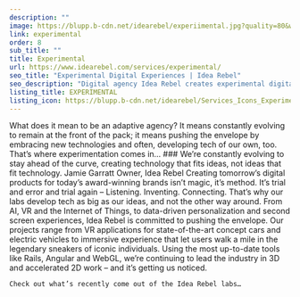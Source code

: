 ```yaml
---
description: ""
image: https://blupp.b-cdn.net/idearebel/experiimental.jpg?quality=80&width=800
link: experimental
order: 8
sub_title: ""
title: Experimental
url: https://www.idearebel.com/services/experimental/
seo_title: "Experimental Digital Experiences | Idea Rebel"
seo_description: "Digital agency Idea Rebel creates experimental digital strategies, developing AI, VR, IoT, data-driven personalization and second screen experiences."
listing_title: EXPERIMENTAL
listing_icon: https://blupp.b-cdn.net/idearebel/Services_Icons_Experimental_Widescreen-1.png
---
```


<Column>
    What does it mean to be an adaptive agency? It means constantly evolving to remain at the front of the pack; it means pushing the envelope by embracing new technologies and often, developing tech of our own, too. That’s where experimentation comes in…
</Column>
<Column2>
    <Column>
        ### We’re constantly evolving to stay ahead of the curve, creating technology that fits ideas, not ideas that fit technology.
        <ParagraphGaramond>
            Jamie Garratt 
        </ParagraphGaramond>
        <ParagraphGaramond>
            Owner, Idea Rebel
        </ParagraphGaramond>
    </Column>
    <Column>
        Creating tomorrow’s digital products for today’s award-winning brands isn’t magic, it’s method. It’s trial and error and trial again – Listening. Inventing. Connecting. That’s why our labs develop tech as big as our ideas, and not the other way around.
    </Column>
</Column2>
<Column>
    From AI, VR and the Internet of Things, to data-driven personalization and second screen experiences, Idea Rebel is committed to pushing the envelope. Our projects range from VR applications for state-of-the-art concept cars and electric vehicles to immersive experience that let users walk a mile in the legendary sneakers of iconic individuals. Using the most up-to-date tools like Rails, Angular and WebGL, we’re continuing to lead the industry in 3D and accelerated 2D work – and it’s getting us noticed.

    Check out what’s recently come out of the Idea Rebel labs…
</Column>
